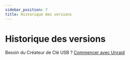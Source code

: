 ```yaml
---
sidebar_position: 7
title: Historique des versions
---
```



# Historique des versions

Besoin du Créateur de Clé USB ? [Commencer avec Unraid](https://unraid.net/getting-started)

<VersionsTable />
